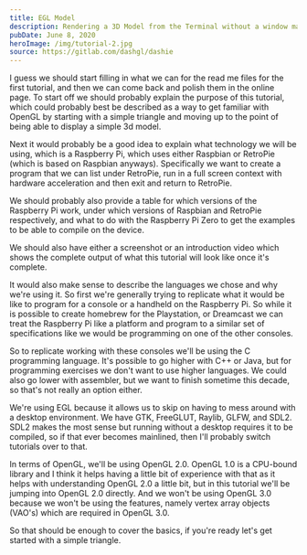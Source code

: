 ```yaml
---
title: EGL Model
description: Rendering a 3D Model from the Terminal without a window manager.
pubDate: June 8, 2020
heroImage: /img/tutorial-2.jpg
source: https://gitlab.com/dashgl/dashie
---
```


I guess we should start filling in what we can for the read me files for the first tutorial, and then we can come back and polish them in the online page. To start off we should probably explain the purpose of this tutorial, which could probably best be described as a way to get familiar with OpenGL by starting with a simple triangle and moving up to the point of being able to display a simple 3d model.

Next it would probably be a good idea to explain what technology we will be using, which is a Raspberry Pi, which uses either Raspbian or RetroPie (which is based on Raspbian anyways). Specifically we want to create a program that we can list under RetroPie, run in a full screen context with hardware acceleration and then exit and return to RetroPie.

We should probably also provide a table for which versions of the Raspberry Pi work, under which versions of Raspbian and RetroPie respectively, and what to do with the Raspberry Pi Zero to get the examples to be able to compile on the device.

We should also have either a screenshot or an introduction video which shows the complete output of what this tutorial will look like once it's complete.

It would also make sense to describe the languages we chose and why we're using it. So first we're generally trying to replicate what it would be like to program for a console or a handheld on the Raspberry Pi. So while it is possible to create homebrew for the Playstation, or Dreamcast we can treat the Raspberry Pi like a platform and program to a similar set of specifications like we would be programming on one of the other consoles.

So to replicate working with these consoles we'll be using the C programming language. It's possible to go higher with C++ or Java, but for programming exercises we don't want to use higher languages. We could also go lower with assembler, but we want to finish sometime this decade, so that's not really an option either.

We're using EGL because it allows us to skip on having to mess around with a desktop environment. We have GTK, FreeGLUT, Raylib, GLFW, and SDL2. SDL2 makes the most sense but running without a desktop requires it to be compiled, so if that ever becomes mainlined, then I'll probably switch tutorials over to that.

In terms of OpenGL, we'll be using OpenGL 2.0. OpenGL 1.0 is a CPU-bound library and I think it helps having a little bit of experience with that as it helps with understanding OpenGL 2.0 a little bit, but in this tutorial we'll be jumping into OpenGL 2.0 directly. And we won't be using OpenGL 3.0 because we won't be using the features, namely vertex array objects (VAO's) which are required in OpenGL 3.0.

So that should be enough to cover the basics, if you're ready let's get started with a simple triangle.
